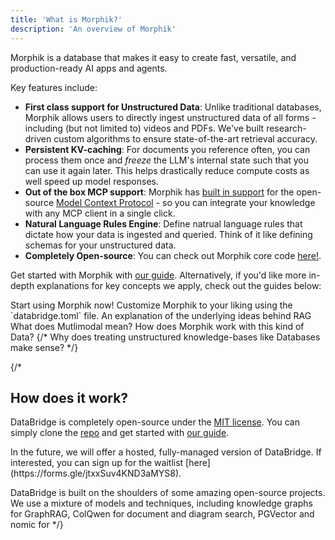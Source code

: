 ```yaml
---
title: 'What is Morphik?'
description: 'An overview of Morphik'
---
```


Morphik is a database that makes it easy to create fast, versatile, and production-ready AI apps and agents.

Key features include:

- **First class support for Unstructured Data**: Unlike traditional databases, Morphik allows users to directly ingest unstructured data of all forms - including (but not limited to) videos and PDFs. We've built research-driven custom algorithms to ensure state-of-the-art retrieval accuracy.
- **Persistent KV-caching**: For documents you reference often, you can process them once and *freeze* the LLM's internal state such that you can use it again later. This helps drastically reduce compute costs as well speed up model responses.
- **Out of the box MCP support**: Morphik has [built in support](https://github.com/morphik-org/morphik-mcp) for the open-source [Model Context Protocol](modelcontextprotocol.io/introduction) - so you can integrate your knowledge with any MCP client in a single click.
- **Natural Language Rules Engine**: Define natrual language rules that dictate how your data is ingested and queried. Think of it like defining schemas for your unstructured data. 
- **Completely Open-source**: You can check out Morphik core code [here!](https://github.com/morphik-org/morphik-core/).

Get started with Morphik with [our guide](/getting-started). Alternatively, if you'd like more in-depth explanations for key concepts we apply, check out the guides below:

<CardGroup cols={2}>
<Card icon="rocket" title="Get Started" href="/getting-started">
  Start using Morphik now!
</Card>
<Card icon="gear" title="Configure Morphik" href="/configuration">
  Customize Morphik to your liking using the `databridge.toml` file.
</Card>
<Card icon="brain" title="Retrieval Augmented Generation" href="/concepts/naive-rag">
An explanation of the underlying ideas behind RAG
</Card>
<Card icon="video" title="Multimodal Data" href="/concepts/multimodal">
What does Mutlimodal mean? How does Morphik work with this kind of Data?
</Card>
{/* <Card icon="database" title="Database Primitives" href="/concepts/databases">
Why does treating unstructured knowledge-bases like Databases make sense?
</Card> */}
</CardGroup>


{/* 
## How does it work?

DataBridge is completely open-source under the [MIT license](https://github.com/databridge-org/databridge-core/blob/main/LICENSE). You can simply clone the [repo](https://github.com/databridge-org/databridge-core/) and get started with [our guide](/getting-started).

<Note>
In the future, we will offer a hosted, fully-managed version of DataBridge. If interested, you can sign up for the waitlist [here](https://forms.gle/jtxxSuv4KND3aMYS8). 
</Note>

DataBridge is built on the shoulders of some amazing open-source projects. We use a mixture of models and techniques, including knowledge graphs for GraphRAG, ColQwen for document and diagram search, PGVector and nomic for  */}
